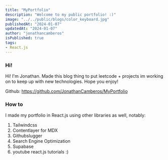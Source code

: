 ```yaml
---
title: "MyPortfolio"
description: "Welcome to my public portfolio! :)"
image: "../../public/blogs/color_keyboard.jpg"
publishedAt: "2024-01-07"
updatedAt: "2024-01-07"
author: "jonathancamberos"
isPublished: true
tags:
- React.js
---
```



### Hi!

Hi! I'm Jonathan. Made this blog thing to put leetcode + projects im working on to keep up with new technologies. 
Hope you enjoy!

Github:
https://github.com/JonathanCamberos/MyPortfolio 

### How to

I made my portfolio in React.js using other libraries as well, notably:

1. Tailwindcss
2. Contentlayer for MDX
3. Githubslugger
4. Search Engine Optimization
5. Supabase
6. youtube react.js tutorials :)